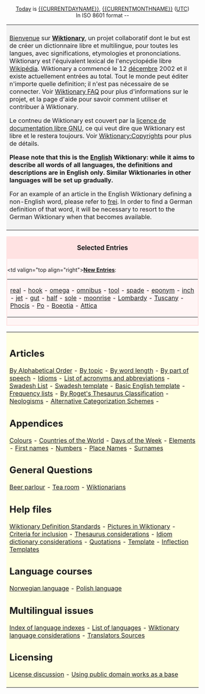<center>
[[Today]] is [[{{CURRENTDAYNAME}}]], {{CURRENTDAY}} [[{{CURRENTMONTHNAME}}]] {{CURRENTYEAR}} ([[UTC]])<br>In ISO 8601 format {{CURRENTYEAR}}-{{CURRENTMONTH}}-{{CURRENTDAY}}<br>
</center>

<table> <tr> <td align="left" valign="top" style="background:#f3f3f3; padding:8px">

[[Bienvenue]] sur '''[[Wiktionary]]''', un projet collaboratif dont le but est de créer un dictionnaire libre et multilingue, pour toutes les langues, avec significations, etymologies et prononciations. Wiktionary est l'équivalent lexical de l'encyclopédie libre [http://fr.wikipedia.org Wikipédia]. Wiktionary a commencé le 12 [[décembre]] 2002 et il existe actuellement {{NUMBEROFARTICLES}} entrées au total. Tout le monde peut éditer n'importe quelle definition; il n'est pas nécessaire de se connecter. Voir [[Wiktionary:FAQ|Wiktionary FAQ]] pour plus d'informations sur le projet, et la page d'aide pour savoir comment utiliser et contribuer à Wiktionary.   

Le contneu de Wiktionary est couvert par la [[licence de documentation libre GNU]], ce qui veut dire que Wiktionary est libre et le restera toujours. Voir [[Wiktionary:Copyrights]] pour plus de détails.

'''Please note that this is the [[English]] Wiktionary: while it aims to describe all words of all languages, the definitions and descriptions are in English only. Similar Wiktionaries in other languages will be set up gradually.'''

For an example of an article in the English Wiktionary defining a non-English word, please refer to [[frei]]. In order to find a German definition of that word, it will be necessary to resort to the German Wiktionary when that becomes available.

</td></tr></table>

<!-- Anything you add on this page MUST FIT the 800x600 screen -->

<div style="clear: both; border: 2px solid #ffe2e2; margin: 0em; background-color: #fff5f5; padding-bottom 0.5em;">
<div style="background: #ffe2e2; padding-top: 0.1em; padding-bottom: 0.1em; text-align: center; font-size: larger; width: 100%">'''Selected Entries'''</div>
<div style="padding-top: 0.4em; padding-bottom: 0.3em;"><table border=0 align="center" cellpadding="0" cellspacing="0"><tr>
<td valign="top align="right">'''[[Special:Newpages|New Entries]]''':&nbsp;</td><td> 

<!-- add newer articles at the beginning, delete from the end -->

[[real]] - [[hook]] - [[omega]] - [[omnibus]] - [[tool]] - [[spade]] - [[eponym]] - [[inch]] - [[jet]] - [[gut]] - [[half]] - [[sole]] - [[moonrise]] - [[Lombardy]] - [[Tuscany]] - [[Phocis]] - [[Po]] - [[Boeotia]] - [[Attica]]

</td></tr></table> </div></div>

<table> <tr> <td align="left" valign="top" style="background:#FFFFE0; padding:8px">

== Articles ==
[[By Alphabetical Order]] - 
[[Wiktionary:By topic|By topic]] -
[[Wiktionary:By word length (longest)|By word length]] -
[[Wiktionary:By part of speech|By part of speech]] - 
[[Wiktionary:Idioms|Idioms]] - 
[[Wiktionary:List of acronyms and abbreviations|List of acronyms and abbreviations]] -
[[Swadesh List]] - 
[[Wiktionary:Swadesh_template|Swadesh template]] - 
[[Wiktionary:Basic_English_template|Basic English template]] - 
[[Wiktionary:Frequency lists|Frequency lists]] - 
[[Wiktionary:Roget_Thesaurus_Classfication|By Roget's Thesaurus Classification]] - 
[[Wiktionary:Neologisms|Neologisms]] - [[Alternative Categorization Schemes]] -

== Appendices ==
[[Wiktionary Appendix:Colours|Colours]] -
[[Wiktionary Appendix:Countries of the world|Countries of the World]] - 
[[Wiktionary Appendix:Days of the Week|Days of the Week]] - 
[[Wiktionary Appendix:Elements|Elements]] - 
[[Wiktionary Appendix:First names|First names]] - 
[[Wiktionary Appendix:Numbers|Numbers]] - 
[[Wiktionary Appendix:Place Names|Place Names]] - 
[[Wiktionary Appendix:Surnames|Surnames]]

== General Questions ==
[[Wiktionary:Beer parlour|Beer parlour]] -
[[Wiktionary:Tea room|Tea room]] - 
[[Wiktionary:Wiktionarians|Wiktionarians]]

== Help files ==
[[Wiktionary:Wiktionary Definition Standards|Wiktionary Definition Standards]] -
[[Wiktionary:Pictures in Wiktionary|Pictures in Wiktionary]] -
[[Wiktionary:Criteria for inclusion|Criteria for inclusion]] -
[[Wiktionary:Thesaurus considerations|Thesaurus considerations]] - 
[[Wiktionary:Idiom dictionary considerations|Idiom dictionary considerations]] -
[[Wiktionary:Quotations|Quotations]] -
[[Wiktionary:Template|Template]] - 
[[Wiktionary:Inflection Templates|Inflection Templates]]

== Language courses ==
[[Norwegian language]] - [[Polish language]]

== Multilingual issues ==
[[Wiktionary:Index of language indexes|Index of language indexes]] -
[[Wiktionary:List of languages|List of languages]] -
[[Wiktionary:Wiktionary language considerations|Wiktionary language considerations]] -
[[Wiktionary:Translators Sources|Translators Sources]]

== Licensing ==
[[Wiktionary:License discussion|License discussion]] -
[[Wiktionary:Using public domain works as a base|Using public domain works as a base]]

</td></tr></table>